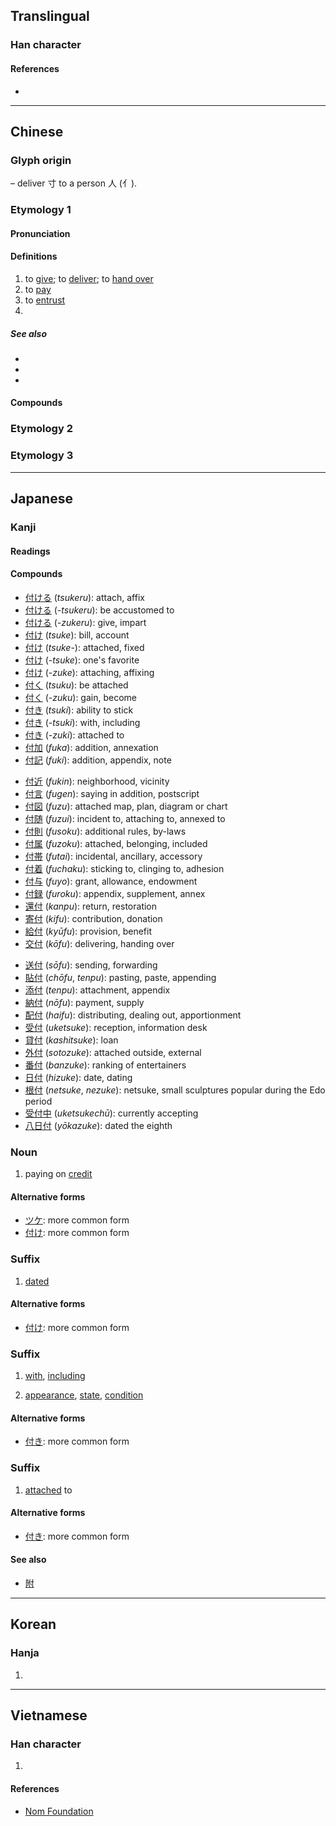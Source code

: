 {{character info/new}}
{{also|代}}
==Translingual==

===Han character===
{{Han char|rn=9|rad=人|as=03|sn=5|four=24200|canj=ODI|ids=⿰亻寸}}

====References====
* {{Han ref|kx=0092.120|dkj=00373|dj=0196.020|hdz=10112.050|uh=4ED8|ud=20184|bh=A549|bd=42313}}

----

==Chinese==
{{zh-forms}}

===Glyph origin===
{{Han etyl}}
{{Han compound|人|alt1=亻|t1=person|寸|t2=hand|ls=ic}} – deliver 寸 to a person 人 (亻).
===Etymology 1===
====Pronunciation====
{{zh-pron
|m=fù
|c=fu6
|h=pfs=
|md=
|mn=hù
|w=
|mc=y
|oc=y
|ma=
|cat=v,pn
}}

====Definitions====
{{zh-hanzi}}

# to [[give]]; to [[deliver]]; to [[hand over]]
# to [[pay]]
# to [[entrust]]
# {{surname|lang=zh}}

=====See also=====
* {{zh-l|給錢}}
* {{zh-l|納}}
* {{zh-l|支付}}

====Compounds====
{{zh-der|乾回付|分期付款|付之烏有|付合|償付|付方|代付|付給|委付|付之流水|天付良緣|付諸實施|付丙丁|付印|付款人|付之一哂|付托|付丙|付耳|付與|匯付|付之一嘆|付諸洪喬|付之一炬|付能|付清|付衣缽|分付|付畀|付諸不理|付諸東流|付費|付託|付諸流水|付排|付之春夢|對付|付梓|付之闕如|付出|不付得|劄付|付足|不付能|墊付|付款|不付能勾|付帳|付之東流|囑付|兌付|付之一笑|保險給付|付刊|付諸一炬|付訖|付郵|付錢|交付|死亡給付|暗付|應付裕如|應付票據|札付|支付|盡付闕如|撥付|應付自如|窮於應付|掛失止付|應付帳款|窨付|移轉支付|祝付|盡付東流|現金給付|支付命令|拒付|應付|拒絕承付|止付|發付|抽付|押付|零付款|託付|責付|給付|零存整付|覷付|繳付|補償支付|醫療給付|見付|預付|過付|預付卡}}

{{zh-cat|Elementary}}

===Etymology 2===
{{zh-see|副|ss}}
===Etymology 3===
{{zh-see|傅|ss}}
----

==Japanese==

===Kanji===
{{ja-kanji|grade=4|rs=人03}}

====Readings====
{{ja-readings
|goon=ふ
|kanon=ふ
|kun=つ-ける, つ-け, つ-く, つ-き
}}

====Compounds====
{{top3}}
* [[付ける]] (''tsukeru''): attach, affix
* [[付ける]] (''-tsukeru''): be accustomed to
* [[付ける]] (''-zukeru''): give, impart
* [[付け]] (''tsuke''): bill, account
* [[付け]] (''tsuke-''): attached, fixed
* [[付け]] (''-tsuke''): one's favorite
* [[付け]] (''-zuke''): attaching, affixing
* [[付く]] (''tsuku''): be attached
* [[付く]] (''-zuku''): gain, become
* [[付き]] (''tsuki''): ability to stick
* [[付き]] (''-tsuki''): with, including
* [[付き]] (''-zuki''): attached to
* [[付加]] (''fuka''): addition, annexation
* [[付記]] (''fuki''): addition, appendix, note
{{mid3}}
* [[付近]] (''fukin''): neighborhood, vicinity
* [[付言]] (''fugen''): saying in addition, postscript
* [[付図]] (''fuzu''): attached map, plan, diagram or chart
* [[付随]] (''fuzui''): incident to, attaching to, annexed to
* [[付則]] (''fusoku''): additional rules, by-laws
* [[付属]] (''fuzoku''): attached, belonging, included
* [[付帯]] (''futai''): incidental, ancillary, accessory
* [[付着]] (''fuchaku''): sticking to, clinging to, adhesion
* [[付与]] (''fuyo''): grant, allowance, endowment
* [[付録]] (''furoku''): appendix, supplement, annex
* [[還付]] (''kanpu''): return, restoration
* [[寄付]] (''kifu''): contribution, donation
* [[給付]] (''kyūfu''): provision, benefit
* [[交付]] (''kōfu''): delivering, handing over
{{mid3}}
* [[送付]] (''sōfu''): sending, forwarding
* [[貼付]] (''chōfu'', ''tenpu''): pasting, paste, appending
* [[添付]] (''tenpu''): attachment, appendix
* [[納付]] (''nōfu''): payment, supply
* [[配付]] (''haifu''): distributing, dealing out, apportionment
* [[受付]] (''uketsuke''): reception, information desk
* [[貸付]] (''kashitsuke''): loan
* [[外付]] (''sotozuke''): attached outside, external
* [[番付]] (''banzuke''): ranking of entertainers
* [[日付]] (''hizuke''): date, dating
* [[根付]] (''netsuke'', ''nezuke''): netsuke, small sculptures popular during the Edo period
* [[受付中]] (''uketsukechū''): currently accepting
* [[八日付]] (''yōkazuke''): dated the eighth
{{bottom}}

===Noun===
{{ja-noun|つけ}}

# paying on [[credit]]

====Alternative forms====
* [[ツケ]]: more common form
* [[付け]]: more common form

===Suffix===
{{ja-pos|づけ|suffix}}

# [[dated]]

====Alternative forms====
* [[付け]]: more common form

===Suffix===
{{ja-pos|つき|suffix}}

# [[with]], [[including]]
#: {{ja-usex|ＢＤ付|ＢＤ つき|with Blu-Ray disc included}}
# [[appearance]], [[state]], [[condition]]

====Alternative forms====
* [[付き]]: more common form

===Suffix===
{{ja-pos|づき|suffix}}

# [[attached]] to

====Alternative forms====
* [[付き]]: more common form

====See also====
* [[附]]

----

==Korean==

===Hanja===
{{ko-hanja|hangeul=부|rv=bu|mr=pu}}

# {{defn|lang=ko|sort=人03}}

----

==Vietnamese==

===Han character===
{{vi-hantu|[[phó]], [[phú]], [[pho]]|rs=人03}}

# {{defn|lang=vi|sort=人03}}

====References====
* [http://nomfoundation.org/common/nom_details.php?codepoint=4ed8 Nom Foundation]